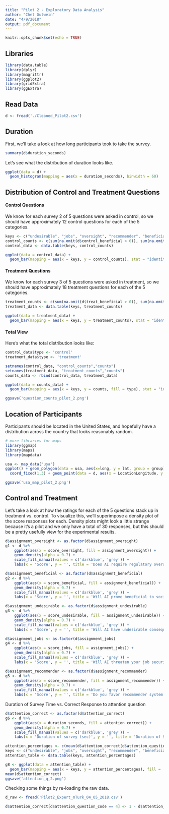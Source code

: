 ```yaml
---
title: "Pilot 2 - Exploratory Data Analysis"
author: "Chet Gutwein"
date: "4/9/2018"
output: pdf_document
---
```


```r
knitr::opts_chunk$set(echo = TRUE)
```

## Libraries

```r
library(data.table)
library(dplyr)
library(magrittr)
library(ggplot2)
library(gridExtra)
library(ggExtra)
```

## Read Data

```r
d <- fread('./Cleaned_Pilot2.csv')
```

## Duration

First, we'll take a look at how long participants took to take the survey. 

```r
summary(d$duration_seconds)
```

Let's see what the distribution of duration looks like.

```r
ggplot(data = d) + 
  geom_histogram(mapping = aes(x = duration_seconds), binwidth = 60)
```

## Distribution of Control and Treatment Questions

#### Control Questions

We know for each survey 2 of 5 questions were asked in control, so we should have approximately 12 control questions for each of the 5 categories.

```r
keys <- c("undesirable", "jobs", "oversight", "recommender", "beneficial")
control_counts <- c(sum(na.omit(d$control_beneficial > 0)), sum(na.omit(d$control_jobs > 0)), sum(na.omit(d$control_oversight > 0)),sum(na.omit(d$control_recommender > 0)),sum(na.omit(d$control_beneficial > 0)))
control_data <- data.table(keys, control_counts)
```

```r
ggplot(data = control_data) +
  geom_bar(mapping = aes(x = keys, y = control_counts), stat = "identity")
```

#### Treatment Questions

We know for each survey 3 of 5 questions were asked in treatment, so we should have approximately 18 treatment questions for each of the 5 categories.

```r
treatment_counts <- c(sum(na.omit(d$treat_beneficial > 0)), sum(na.omit(d$treat_jobs > 0)), sum(na.omit(d$treat_oversight > 0)),sum(na.omit(d$treat_recommender > 0)),sum(na.omit(d$treat_beneficial > 0)))
treatment_data <- data.table(keys, treatment_counts)
```

```r
ggplot(data = treatment_data) +
  geom_bar(mapping = aes(x = keys, y = treatment_counts), stat = "identity")
```

#### Total View

Here's what the total distribution looks like:
```r
control_data$type <- 'control'
treatment_data$type <- 'treatment'
```
```r
setnames(control_data, "control_counts","counts")
setnames(treatment_data, "treatment_counts","counts")
counts_data <- rbind(control_data, treatment_data)
```
```r
ggplot(data = counts_data) +
  geom_bar(mapping = aes(x = keys, y = counts, fill = type), stat = "identity")
```
```r
ggsave('question_counts_pilot_2.png')
```

## Location of Participants

Participants should be located in the United States, and hopefully have a distribution across the country that looks reasonably random.

```r
# more libraries for maps
library(ggmap)
library(maps)
library(mapdata)
```
```r
usa <- map_data("usa")
ggplot() + geom_polygon(data = usa, aes(x=long, y = lat, group = group)) + 
  coord_fixed(1.3) + geom_point(data = d, aes(x = LocationLongitude, y = LocationLatitude), color = "violet", size = 3) +  geom_point(data = d, aes(x = LocationLongitude, y = LocationLatitude), color = "yellow", size = 2)
```
```r
ggsave('usa_map_pilot_2.png')
```

## Control and Treatment

Let's take a look at how the ratings for each of the 5 questions stack up in treatment vs. control. To visualize this, we'll superimpose a density plot of the score responses for each. Density plots might look a little strange because it's a pilot and we only have a total of 30 responses, but this should be a pretty usefully view for the experimental results. 

```r
d$assignment_oversight <- as.factor(d$assignment_oversight)
g1 <- d %>%
    ggplot(aes(x = score_oversight, fill = assignment_oversight)) +
    geom_density(alpha = 0.7) +
    scale_fill_manual(values = c('darkblue', 'grey')) + 
    labs(x = 'Score', y = '', title = 'Does AI require regulatory oversight?')

d$assignment_beneficial <- as.factor(d$assignment_beneficial)
g2 <- d %>%
    ggplot(aes(x = score_beneficial, fill = assignment_beneficial)) +
    geom_density(alpha = 0.7) +
    scale_fill_manual(values = c('darkblue', 'grey')) + 
    labs(x = 'Score', y = '', title = 'Will AI prove beneficial to society?')

d$assignment_undesirable <- as.factor(d$assignment_undesirable)
g3 <- d %>%
    ggplot(aes(x = score_undesirable, fill = assignment_undesirable)) +
    geom_density(alpha = 0.7) +
    scale_fill_manual(values = c('darkblue', 'grey')) + 
    labs(x = 'Score', y = '', title = 'Will AI have undesirable consequences?')

d$assignment_jobs <- as.factor(d$assignment_jobs)
g4 <- d %>%
    ggplot(aes(x = score_jobs, fill = assignment_jobs)) +
    geom_density(alpha = 0.7) +
    scale_fill_manual(values = c('darkblue', 'grey')) + 
    labs(x = 'Score', y = '', title = 'Will AI threaten your job security?')

d$assignment_recommender <- as.factor(d$assignment_recommender)
g5 <- d %>%
    ggplot(aes(x = score_recommender, fill = assignment_recommender)) +
    geom_density(alpha = 0.7) +
    scale_fill_manual(values = c('darkblue', 'grey')) + 
    labs(x = 'Score', y = '', title = 'Do you favor recommender system over a friend?')
```

Duration of Survey Time vs. Correct Response to attention question

```r
d$attention_correct <- as.factor(d$attention_correct)
g6 <- d %>%
    ggplot(aes(x = duration_seconds, fill = attention_correct)) +
    geom_density(alpha = 0.7) +
    scale_fill_manual(values = c('darkblue', 'grey')) + 
    labs(x = 'Duration of survey (sec)', y = '', title = 'Duration of Survey')
```

```r
attention_percentages <- c(mean(d$attention_correct[d$attention_question_code == 1]), mean(d$attention_correct[d$attention_question_code == 2]), mean(d$attention_correct[d$attention_question_code == 3]), 1 - mean(d$attention_correct[d$attention_question_code == 4]), mean(d$attention_correct[d$attention_question_code == 5]))
keys <- c("undesirable", "jobs", "oversight", "recommender", "beneficial")
attention_table <- data.table(keys, attention_percentages)
```
```r
g8 <- ggplot(data = attention_table) +
  geom_bar(mapping = aes(x = keys, y = attention_percentages), fill = 'darkblue', stat = "identity") + coord_flip()
mean(d$attention_correct)
ggsave('attention_q_2.png')
```

Checking some things by re-loading the raw data.
```r
d_raw <- fread('Pilot2_Expert_mTurk_04_05_2018.csv')
```
```r
d$attention_correct[d$attention_question_code == 4] <- 1 - d$attention_correct[d$attention_question_code == 4]
```

